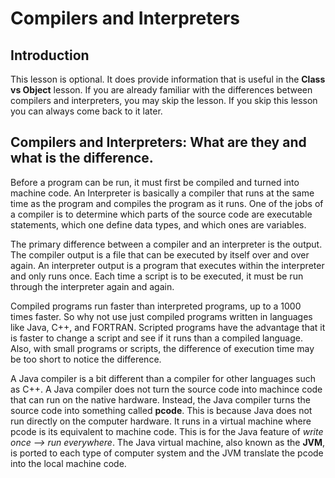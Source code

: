 # Compilers and Interpreters

## Introduction

This lesson is optional.  It does provide information that is useful in the
**Class vs Object** lesson.  If you are already familiar with the differences
between compilers and interpreters, you may skip the lesson.  If you skip
this lesson you can always come back to it later.

## Compilers and Interpreters: What are they and what is the difference.

Before a program can be run, it must first be compiled and turned into
machine code.  An Interpreter is basically a compiler that runs at the
same time as the program and compiles the program as it runs.  One of the
jobs of a compiler is to determine which parts of the source code are
executable statements, which one define data types, and which ones are
variables.

The primary difference between a compiler and an interpreter is the output.
The compiler output is a file that can be executed by itself over and over
again.  An interpreter output is a program that executes within the
interpreter and only runs once.  Each time a script is to be executed,
it must be run through the interpreter again and again.

Compiled programs run faster than interpreted programs, up to a 1000 times
faster.  So why not use just compiled programs written in languages like
Java, C++, and FORTRAN.   Scripted programs have the advantage that it is
faster to change a script and see if it runs than a compiled language.
Also, with small programs or scripts, the difference of execution time
may be too short to notice the difference.

A Java compiler is a bit different than a compiler for other languages such as
C++.  A Java compiler does not turn the source code into machince code that
can run on the native hardware.  Instead, the Java compiler turns the source
code into something called **pcode**.  This is because Java does not run
directly on the computer hardware.  It runs in a virtual machine where
pcode is its equivalent to machine code.  This is for the Java feature of
_write once --> run everywhere_.  The Java virtual machine, also known as the
**JVM**, is ported to each type of computer system and the JVM translate the
pcode into the local machine code.

